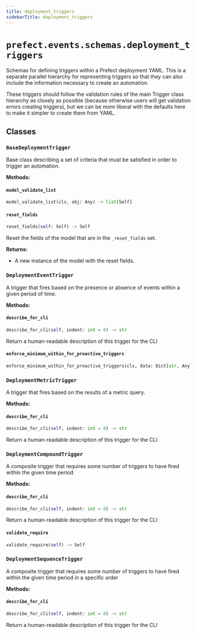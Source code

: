 ```yaml
---
title: deployment_triggers
sidebarTitle: deployment_triggers
---
```


# `prefect.events.schemas.deployment_triggers`



Schemas for defining triggers within a Prefect deployment YAML.  This is a separate
parallel hierarchy for representing triggers so that they can also include the
information necessary to create an automation.

These triggers should follow the validation rules of the main Trigger class hierarchy as
closely as possible (because otherwise users will get validation errors creating
triggers), but we can be more liberal with the defaults here to make it simpler to
create them from YAML.


## Classes

### `BaseDeploymentTrigger` <sup><a href="https://github.com/PrefectHQ/prefect/blob/main/src/prefect/events/schemas/deployment_triggers.py#L36" target="_blank"><Icon icon="github" style="width: 14px; height: 14px;" /></a></sup>


Base class describing a set of criteria that must be satisfied in order to trigger
an automation.


**Methods:**

#### `model_validate_list` <sup><a href="https://github.com/PrefectHQ/prefect/blob/main/src/prefect/_internal/schemas/bases.py#L56" target="_blank"><Icon icon="github" style="width: 14px; height: 14px;" /></a></sup>

```python
model_validate_list(cls, obj: Any) -> list[Self]
```

#### `reset_fields` <sup><a href="https://github.com/PrefectHQ/prefect/blob/main/src/prefect/_internal/schemas/bases.py#L85" target="_blank"><Icon icon="github" style="width: 14px; height: 14px;" /></a></sup>

```python
reset_fields(self: Self) -> Self
```

Reset the fields of the model that are in the `_reset_fields` set.

**Returns:**
- A new instance of the model with the reset fields.


### `DeploymentEventTrigger` <sup><a href="https://github.com/PrefectHQ/prefect/blob/main/src/prefect/events/schemas/deployment_triggers.py#L73" target="_blank"><Icon icon="github" style="width: 14px; height: 14px;" /></a></sup>


A trigger that fires based on the presence or absence of events within a given
period of time.


**Methods:**

#### `describe_for_cli` <sup><a href="https://github.com/PrefectHQ/prefect/blob/main/src/prefect/events/schemas/automations.py#L207" target="_blank"><Icon icon="github" style="width: 14px; height: 14px;" /></a></sup>

```python
describe_for_cli(self, indent: int = 0) -> str
```

Return a human-readable description of this trigger for the CLI


#### `enforce_minimum_within_for_proactive_triggers` <sup><a href="https://github.com/PrefectHQ/prefect/blob/main/src/prefect/events/schemas/automations.py#L179" target="_blank"><Icon icon="github" style="width: 14px; height: 14px;" /></a></sup>

```python
enforce_minimum_within_for_proactive_triggers(cls, data: Dict[str, Any]) -> Dict[str, Any]
```

### `DeploymentMetricTrigger` <sup><a href="https://github.com/PrefectHQ/prefect/blob/main/src/prefect/events/schemas/deployment_triggers.py#L82" target="_blank"><Icon icon="github" style="width: 14px; height: 14px;" /></a></sup>


A trigger that fires based on the results of a metric query.


**Methods:**

#### `describe_for_cli` <sup><a href="https://github.com/PrefectHQ/prefect/blob/main/src/prefect/events/schemas/automations.py#L307" target="_blank"><Icon icon="github" style="width: 14px; height: 14px;" /></a></sup>

```python
describe_for_cli(self, indent: int = 0) -> str
```

Return a human-readable description of this trigger for the CLI


### `DeploymentCompoundTrigger` <sup><a href="https://github.com/PrefectHQ/prefect/blob/main/src/prefect/events/schemas/deployment_triggers.py#L90" target="_blank"><Icon icon="github" style="width: 14px; height: 14px;" /></a></sup>


A composite trigger that requires some number of triggers to have
fired within the given time period


**Methods:**

#### `describe_for_cli` <sup><a href="https://github.com/PrefectHQ/prefect/blob/main/src/prefect/events/schemas/automations.py#L356" target="_blank"><Icon icon="github" style="width: 14px; height: 14px;" /></a></sup>

```python
describe_for_cli(self, indent: int = 0) -> str
```

Return a human-readable description of this trigger for the CLI


#### `validate_require` <sup><a href="https://github.com/PrefectHQ/prefect/blob/main/src/prefect/events/schemas/automations.py#L345" target="_blank"><Icon icon="github" style="width: 14px; height: 14px;" /></a></sup>

```python
validate_require(self) -> Self
```

### `DeploymentSequenceTrigger` <sup><a href="https://github.com/PrefectHQ/prefect/blob/main/src/prefect/events/schemas/deployment_triggers.py#L97" target="_blank"><Icon icon="github" style="width: 14px; height: 14px;" /></a></sup>


A composite trigger that requires some number of triggers to have fired
within the given time period in a specific order


**Methods:**

#### `describe_for_cli` <sup><a href="https://github.com/PrefectHQ/prefect/blob/main/src/prefect/events/schemas/automations.py#L380" target="_blank"><Icon icon="github" style="width: 14px; height: 14px;" /></a></sup>

```python
describe_for_cli(self, indent: int = 0) -> str
```

Return a human-readable description of this trigger for the CLI

